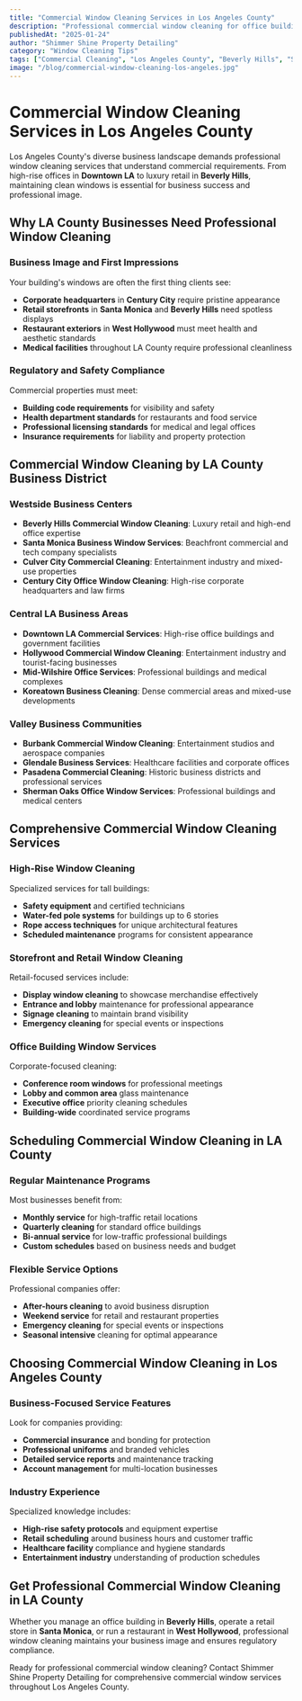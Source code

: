 ```yaml
---
title: "Commercial Window Cleaning Services in Los Angeles County"
description: "Professional commercial window cleaning for office buildings, retail stores, and business properties in Beverly Hills, Santa Monica, Downtown LA, and throughout Los Angeles County."
publishedAt: "2025-01-24"
author: "Shimmer Shine Property Detailing"
category: "Window Cleaning Tips"
tags: ["Commercial Cleaning", "Los Angeles County", "Beverly Hills", "Santa Monica", "Downtown LA", "Office Buildings"]
image: "/blog/commercial-window-cleaning-los-angeles.jpg"
---
```


# Commercial Window Cleaning Services in Los Angeles County

Los Angeles County's diverse business landscape demands professional window cleaning services that understand commercial requirements. From high-rise offices in **Downtown LA** to luxury retail in **Beverly Hills**, maintaining clean windows is essential for business success and professional image.

## Why LA County Businesses Need Professional Window Cleaning

### Business Image and First Impressions
Your building's windows are often the first thing clients see:
- **Corporate headquarters** in **Century City** require pristine appearance
- **Retail storefronts** in **Santa Monica** and **Beverly Hills** need spotless displays
- **Restaurant exteriors** in **West Hollywood** must meet health and aesthetic standards
- **Medical facilities** throughout LA County require professional cleanliness

### Regulatory and Safety Compliance
Commercial properties must meet:
- **Building code requirements** for visibility and safety
- **Health department standards** for restaurants and food service
- **Professional licensing standards** for medical and legal offices
- **Insurance requirements** for liability and property protection

## Commercial Window Cleaning by LA County Business District

### Westside Business Centers
- **Beverly Hills Commercial Window Cleaning**: Luxury retail and high-end office expertise
- **Santa Monica Business Window Services**: Beachfront commercial and tech company specialists
- **Culver City Commercial Cleaning**: Entertainment industry and mixed-use properties
- **Century City Office Window Cleaning**: High-rise corporate headquarters and law firms

### Central LA Business Areas
- **Downtown LA Commercial Services**: High-rise office buildings and government facilities
- **Hollywood Commercial Window Cleaning**: Entertainment industry and tourist-facing businesses
- **Mid-Wilshire Office Services**: Professional buildings and medical complexes
- **Koreatown Business Cleaning**: Dense commercial areas and mixed-use developments

### Valley Business Communities
- **Burbank Commercial Window Cleaning**: Entertainment studios and aerospace companies
- **Glendale Business Services**: Healthcare facilities and corporate offices
- **Pasadena Commercial Cleaning**: Historic business districts and professional services
- **Sherman Oaks Office Window Services**: Professional buildings and medical centers

## Comprehensive Commercial Window Cleaning Services

### High-Rise Window Cleaning
Specialized services for tall buildings:
- **Safety equipment** and certified technicians
- **Water-fed pole systems** for buildings up to 6 stories
- **Rope access techniques** for unique architectural features
- **Scheduled maintenance** programs for consistent appearance

### Storefront and Retail Window Cleaning
Retail-focused services include:
- **Display window cleaning** to showcase merchandise effectively
- **Entrance and lobby** maintenance for professional appearance
- **Signage cleaning** to maintain brand visibility
- **Emergency cleaning** for special events or inspections

### Office Building Window Services
Corporate-focused cleaning:
- **Conference room windows** for professional meetings
- **Lobby and common area** glass maintenance
- **Executive office** priority cleaning schedules
- **Building-wide** coordinated service programs

## Scheduling Commercial Window Cleaning in LA County

### Regular Maintenance Programs
Most businesses benefit from:
- **Monthly service** for high-traffic retail locations
- **Quarterly cleaning** for standard office buildings
- **Bi-annual service** for low-traffic professional buildings
- **Custom schedules** based on business needs and budget

### Flexible Service Options
Professional companies offer:
- **After-hours cleaning** to avoid business disruption
- **Weekend service** for retail and restaurant properties
- **Emergency cleaning** for special events or inspections
- **Seasonal intensive** cleaning for optimal appearance

## Choosing Commercial Window Cleaning in Los Angeles County

### Business-Focused Service Features
Look for companies providing:
- **Commercial insurance** and bonding for protection
- **Professional uniforms** and branded vehicles
- **Detailed service reports** and maintenance tracking
- **Account management** for multi-location businesses

### Industry Experience
Specialized knowledge includes:
- **High-rise safety protocols** and equipment expertise
- **Retail scheduling** around business hours and customer traffic
- **Healthcare facility** compliance and hygiene standards
- **Entertainment industry** understanding of production schedules

## Get Professional Commercial Window Cleaning in LA County

Whether you manage an office building in **Beverly Hills**, operate a retail store in **Santa Monica**, or run a restaurant in **West Hollywood**, professional window cleaning maintains your business image and ensures regulatory compliance.

Ready for professional commercial window cleaning? Contact Shimmer Shine Property Detailing for comprehensive commercial window services throughout Los Angeles County.
